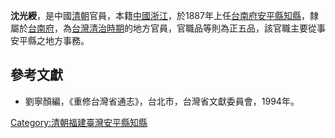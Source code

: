 '''沈光綬'''，是中國[[清朝|清朝]]官員，本籍[[中國|中國]][[浙江|浙江]]，於1887年上任[[台南府|台南府]][[安平縣_(台灣)|安平縣]][[知縣|知縣]]，隸屬於[[台南府|台南府]]，為[[台灣清治時期|台灣清治時期]]的地方官員，官職品等則為正五品，該官職主要從事安平縣之地方事務。

==參考文獻==
*劉寧顏編，《重修台灣省通志》，台北市，台灣省文獻委員會，1994年。

{{start box}}
{{s-before|—}}
{{s-title|[[台南府|台南府]][[安平縣_(台灣)|安平縣]][[知縣|知縣]]|1887年上任}}
{{s-after|[[包容_(清朝人物)|包容]]}}
{{end box}}

{{清朝人物小作品}}

[[Category:清朝福建臺灣安平縣知縣|Category:清朝福建臺灣安平縣知縣]]